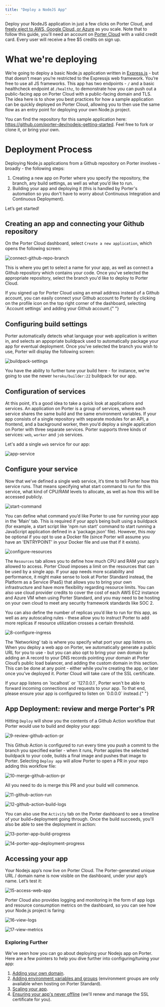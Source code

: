 ```yaml
---
title: "Deploy a NodeJS App"
---
```


Deploy your NodeJS application in just a few clicks on Porter Cloud, and [freely eject to AWS, Google Cloud, or Azure](https://docs.porter.run/provision/overview) as you scale. Note that to follow this guide, you’ll need an account on [Porter Cloud](https://porter.run/porter-cloud) with a valid credit card. Every user will receive a free $5 credits on sign up.
# What we're deploying

We’re going to deploy a basic Node.js application written in [Express.js](https://expressjs.com/) - but that doesn’t mean you’re restricted to the Expressjs web framework. You’re free to use all JS frameworks. This app has two endpoints - `/` and a basic healthcheck endpoint at `/healthz`, to demonstrate how you can push out a public-facing app on Porter Cloud with a public-facing domain and TLS. The idea here is to show you best practices for how a sample application can be quickly deployed on Porter Cloud, allowing you to then use the same flow as an entry point for deploying your own Node.js project.

You can find the repository for this sample application here: https://github.com/porter-dev/nodejs-getting-started. Feel free to fork or clone it, or bring your own.

# Deployment Process

Deploying Node.js applications from a Github repository on Porter involves - broadly - the following steps:

1. Creating a new app on Porter where you specify the repository, the branch, any build settings, as well as what you’d like to run.
2. Building your app and deploying it (this is handled by Porter's automation so you don't have to worry about Continuous Integration and Continuous Deployment).

Let’s get started!

## Creating an app and connecting your Github repository

On the Porter Cloud dashboard, select `Create a new application`, which opens the following screen:

![connect-github-repo-branch](/images//guides/getting-started-porter-cloud-nodejs/3-connect-github-repo-branch.png)

This is where you get to select a name for your app, as well as connect a Github repository which contains your code. Once you've selected the appropriate repository, select the branch you'd like to deploy to Porter Cloud. 

<Info>
  If you signed up for Porter Cloud using an email address instead of a Github account, you can easily connect your Github account to Porter by clicking on the profile icon on the top right corner of the dashboard, selecting `Account settings` and adding your Github account.{" "}
</Info>
 
## Configuring build settings

Porter automatically detects what language your web application is written in, and selects an appopriate buildpack used to automatically package your app for eventual deployment. Once you’ve selected the branch you wish to use, Porter will display the following screen:

![buildpack-settings](/images//guides/getting-started-porter-cloud-nodejs/4-configure-buildpack-settings.png)

You have the ability to further tune your build here - for instance, we're going to use the newer `heroku/builder:22` buildpack for our app.

## Configuration of services

At this point, it’s a good idea to take a quick look at applications and services. An application on Porter is a group of services, where each service shares the same build and the same environment variables. If your app consists of a single repository with separate modules for an API, a frontend, and a background worker, then you’d deploy a single application on Porter with three separate services. Porter supports three kinds of services: `web`, `worker` and `job` services. 

Let's add a single `web` service for our app:

![app-service](/images//guides/getting-started-porter-cloud-nodejs/5-add-app-service.png)

## Configure your service

Now that we’ve defined a single web service, it’s time to tell Porter how this service runs. That means specifying what start command to run for this service, what kind of CPU/RAM levels to allocate, as well as how this will be accessed publicly.

![start-command](/images//guides/getting-started-porter-cloud-nodejs/6-configure-start-command.png)

You can define what command you’d like Porter to use for running your app in the 'Main' tab. This is required if your app’s being built using a buildpack (for example, a start script like 'npm run start' command to start running a JavaScript application defined in a 'package.json' file). However, this _may_ be optional if you opt to use a Docker file (since Porter will assume you have an 'ENTRYPOINT' in your Docker file and use that if it exists).

![configure-resources](/images//guides/getting-started-porter-cloud-nodejs/7-configure-resources.png)

The `Resources` tab allows you to define how much CPU and RAM your app's allowed to access.  Porter Cloud imposes a limit on the resources that can be used by a single app. If your app needs more scalability and performance, it might make sense to look at Porter Standard instead, the Platform as a Service (PaaS) that allows you to bring your own infrastructure and have more flexibility regarding resource limits. You can also use cloud provider credits to cover the cost of each AWS EC2 instance and Azure VM when using Porter Standard, and you may need to be hosting on your own cloud to meet any security framework standards like SOC 2.

You can also define the number of replicas you’d like to run for this app, as well as any autoscaling rules - these allow you to instruct Porter to add more replicas if resource utilization crosses a certain threshold.

![8-configure-ingress](/images//guides/getting-started-porter-cloud-nodejs/8-configure-ingress.png)

The 'Networking' tab is where you specify what port your app listens on. When you deploy a web app on Porter, we automatically generate a public URL for you to use - but you can also opt to bring your own domain by adding an A record to your DNS records pointing your domain at Porter Cloud’s public load balancer, and adding the custom domain in this section. This can be done at any point - either while you’re creating the app, or later once you’ve deployed it. Porter Cloud will take care of the SSL certificate.

<Info>
  If your app listens on `localhost` or `127.0.0.1`, Porter won't be able to forward incoming connections and requests to your app. To that end, please ensure your app is configured to listen on `0.0.0.0` instead.{" "}
</Info>

## App Deployment: review and merge Porter's PR

Hitting `Deploy` will show you the contents of a Github Action workflow that Porter would use to build and deploy your app:

![9-review-github-action-pr](/images//guides/getting-started-porter-cloud-nodejs/9-review-github-action-pr.png)

This Github Action is configured to run every time you push a commit to the branch you specified earlier - when it runs, Porter applies the selected buildpack to your code, builds a final image and pushes that image to Porter. Selecting `Deploy app` will allow Porter to open a PR in your repo adding this workflow file:

![10-merge-github-action-pr](/images//guides/getting-started-porter-cloud-nodejs/10-merge-github-action-pr.png)

All you need to do is merge this PR and your build will commence.

![11-github-action-run](/images//guides/getting-started-porter-cloud-nodejs/11-github-action-run.png)

![12-github-action-build-logs](/images//guides/getting-started-porter-cloud-nodejs/12-github-action-build-logs.png)

You can also use the `Activity` tab on the Porter dashboard to see a timeline of your build+deployment going through. Once the build succeeds, you'll also be able to see the deployment in action:

![13-porter-app-build-progress](/images//guides/getting-started-porter-cloud-nodejs/13-porter-app-build-progress.png)

![14-porter-app-deployment-progress](/images//guides/getting-started-porter-cloud-nodejs/14-porter-app-deployment-progress.png)

## Accessing your app

Your Nodejs app’s now live on Porter Cloud. The Porter-generated unique URL / domain name is now visible on the dashboard, under your app’s name. Let’s test it:

![15-access-web-app](/images//guides/getting-started-porter-cloud-nodejs/15-access-web-app.png)

Porter Cloud also provides logging and monitoring in the form of app logs and resource consumption metrics on the dashboard, so you can see how your Node.js project is faring:

![16-view-logs](/images//guides/getting-started-porter-cloud-nodejs/16-view-logs.png)

![17-view-metrics](/images//guides/getting-started-porter-cloud-nodejs/17-view-metrics.png)

### Exploring Further

We've seen how you can go about deploying your Nodejs app on Porter. Here are a few pointers to help you dive further into configuring/tuning your app:

1. [Adding your own domain](/configure/custom-domains).
2. [Adding environment variables and groups](/configure/environment-groups) (environment groups are only available when hosting on Porter Standard).
3. [Scaling your app](/configure/autoscaling). 
4. [Ensuring your app's never offline](/configure/health-checks) (we'll renew and manage the SSL certificate for you). 
